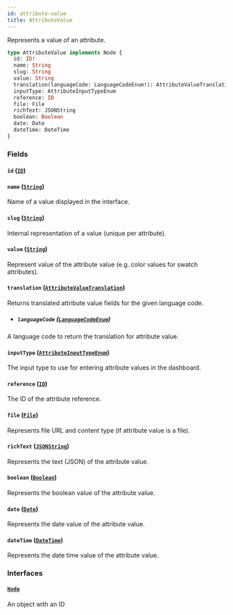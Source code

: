 ```yaml
---
id: attribute-value
title: AttributeValue
---
```


Represents a value of an attribute.

```graphql
type AttributeValue implements Node {
  id: ID!
  name: String
  slug: String
  value: String
  translation(languageCode: LanguageCodeEnum!): AttributeValueTranslation
  inputType: AttributeInputTypeEnum
  reference: ID
  file: File
  richText: JSONString
  boolean: Boolean
  date: Date
  dateTime: DateTime
}
```

### Fields

#### `id` ([`ID`](../../../developer/api-reference/scalars/id))

#### `name` ([`String`](../../../developer/api-reference/scalars/string))

Name of a value displayed in the interface.

#### `slug` ([`String`](../../../developer/api-reference/scalars/string))

Internal representation of a value (unique per attribute).

#### `value` ([`String`](../../../developer/api-reference/scalars/string))

Represent value of the attribute value (e.g. color values for swatch attributes).

#### `translation` ([`AttributeValueTranslation`](../../../developer/api-reference/objects/attribute-value-translation))

Returns translated attribute value fields for the given language code.

- ##### `languageCode` ([`LanguageCodeEnum`](../../../developer/api-reference/enums/language-code-enum))

A language code to return the translation for attribute value.

#### `inputType` ([`AttributeInputTypeEnum`](../../../developer/api-reference/enums/attribute-input-type-enum))

The input type to use for entering attribute values in the dashboard.

#### `reference` ([`ID`](../../../developer/api-reference/scalars/id))

The ID of the attribute reference.

#### `file` ([`File`](../../../developer/api-reference/objects/file))

Represents file URL and content type (if attribute value is a file).

#### `richText` ([`JSONString`](../../../developer/api-reference/scalars/jsonstring))

Represents the text (JSON) of the attribute value.

#### `boolean` ([`Boolean`](../../../developer/api-reference/scalars/boolean))

Represents the boolean value of the attribute value.

#### `date` ([`Date`](../../../developer/api-reference/scalars/date))

Represents the date value of the attribute value.

#### `dateTime` ([`DateTime`](../../../developer/api-reference/scalars/date-time))

Represents the date time value of the attribute value.

### Interfaces

#### [`Node`](../../../developer/api-reference/interfaces/node)

An object with an ID
